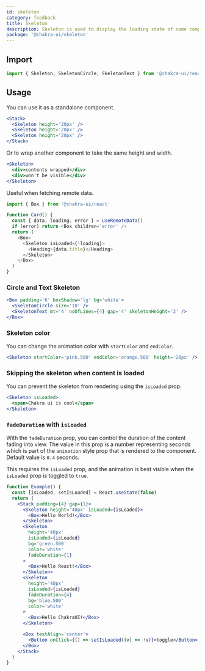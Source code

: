 ```yaml
---
id: skeleton
category: feedback
title: Skeleton
description: Skeleton is used to display the loading state of some component.
package: '@chakra-ui/skeleton'
---
```


## Import

```js
import { Skeleton, SkeletonCircle, SkeletonText } from '@chakra-ui/react'
```

## Usage

You can use it as a standalone component.

```jsx
<Stack>
  <Skeleton height='20px' />
  <Skeleton height='20px' />
  <Skeleton height='20px' />
</Stack>
```

Or to wrap another component to take the same height and width.

```jsx
<Skeleton>
  <div>contents wrapped</div>
  <div>won't be visible</div>
</Skeleton>
```

Useful when fetching remote data.

```js live=false
import { Box } from '@chakra-ui/react'

function Card() {
  const { data, loading, error } = useRemoteData()
  if (error) return <Box children='error' />
  return (
    <Box>
      <Skeleton isLoaded={!loading}>
        <Heading>{data.title}</Heading>
      </Skeleton>
    </Box>
  )
}
```

### Circle and Text Skeleton

```jsx
<Box padding='6' boxShadow='lg' bg='white'>
  <SkeletonCircle size='10' />
  <SkeletonText mt='4' noOfLines={4} gap='4' skeletonHeight='2' />
</Box>
```

### Skeleton color

You can change the animation color with `startColor` and `endColor`.

```jsx
<Skeleton startColor='pink.500' endColor='orange.500' height='20px' />
```

### Skipping the skeleton when content is loaded

You can prevent the skeleton from rendering using the `isLoaded` prop.

```jsx
<Skeleton isLoaded>
  <span>Chakra ui is cool</span>
</Skeleton>
```

### `fadeDuration` with `isLoaded`

With the `fadeDuration` prop, you can control the duration of the content fading
into view. The value in this prop is a number representing seconds which is part
of the `animation` style prop that is rendered to the component. Default value
is `0.4` seconds.

This requires the `isLoaded` prop, and the animation is best visible when the
`isLoaded` prop is toggled to `true`.

```jsx
function Example() {
  const [isLoaded, setIsLoaded] = React.useState(false)
  return (
    <Stack padding={4} gap={1}>
      <Skeleton height='40px' isLoaded={isLoaded}>
        <Box>Hello World!</Box>
      </Skeleton>
      <Skeleton
        height='40px'
        isLoaded={isLoaded}
        bg='green.500'
        color='white'
        fadeDuration={1}
      >
        <Box>Hello React!</Box>
      </Skeleton>
      <Skeleton
        height='40px'
        isLoaded={isLoaded}
        fadeDuration={4}
        bg='blue.500'
        color='white'
      >
        <Box>Hello ChakraUI!</Box>
      </Skeleton>

      <Box textAlign='center'>
        <Button onClick={() => setIsLoaded((v) => !v)}>toggle</Button>
      </Box>
    </Stack>
  )
}
```
